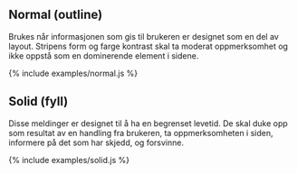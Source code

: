 ## Normal (outline)

Brukes når informasjonen som gis til brukeren er designet som en del av layout. Stripens form og farge kontrast skal ta moderat oppmerksomhet og ikke oppstå som en dominerende element i sidene.

{% include examples/normal.js %}

## Solid (fyll)

Disse meldinger er designet til å ha en begrenset levetid. De skal duke opp som resultat av en handling fra brukeren, ta oppmerksomheten i siden, informere på det som har skjedd, og forsvinne.

{% include examples/solid.js %}